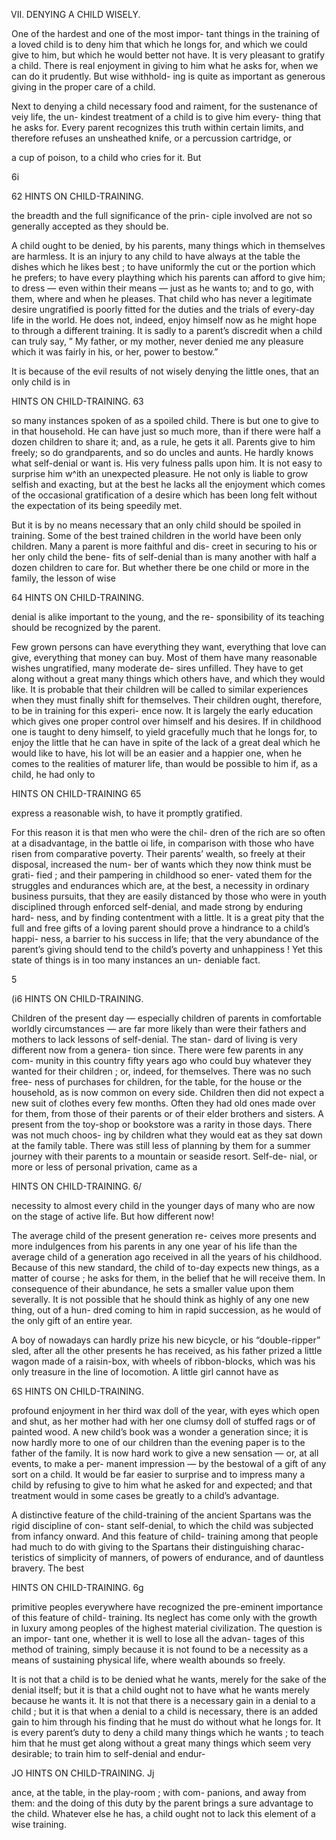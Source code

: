 VII. DENYING A CHILD WISELY.

One of the hardest and one of the most impor- tant things in the training of a loved child is to deny him that which he longs for, and which we could give to him, but which he would better not have. It is very pleasant to gratify a child. There is real enjoyment in giving to him what he asks for, when we can do it prudently. But wise withhold- ing is quite as important as generous giving in the proper care of a child.

Next to denying a child necessary food and raiment, for the sustenance of veiy life, the un- kindest treatment of a child is to give him every- thing that he asks for. Every parent recognizes this truth within certain limits, and therefore refuses an unsheathed knife, or a percussion cartridge, or

a cup of poison, to a child who cries for it. But

6i



62 HINTS ON CHILD-TRAINING.

the breadth and the full significance of the prin- ciple involved are not so generally accepted as they should be.

A child ought to be denied, by his parents, many things which in themselves are harmless. It is an injury to any child to have always at the table the dishes which he likes best ; to have uniformly the cut or the portion which he prefers; to have every plaything which his parents can afford to give him; to dress — even within their means — just as he wants to; and to go, with them, where and when he pleases. That child who has never a legitimate desire ungratified is poorly fitted for the duties and the trials of every-day life in the world. He does not, indeed, enjoy himself now as he might hope to through a different training. It is sadly to a parent's discredit when a child can truly say, " My father, or my mother, never denied me any pleasure which it was fairly in his, or her, power to bestow."

It is because of the evil results of not wisely denying the little ones, that an only child is in



HINTS ON CHILD-TRAINING. 63

so many instances spoken of as a spoiled child. There is but one to give to in that household. He can have just so much more, than if there were half a dozen children to share it; and, as a rule, he gets it all. Parents give to him freely; so do grandparents, and so do uncles and aunts. He hardly knows what self-denial or want is. His very fulness palls upon him. It is not easy to surprise him w^ith an unexpected pleasure. He not only is liable to grow selfish and exacting, but at the best he lacks all the enjoyment which comes of the occasional gratification of a desire which has been long felt without the expectation of its being speedily met.

But it is by no means necessary that an only child should be spoiled in training. Some of the best trained children in the world have been only children. Many a parent is more faithful and dis- creet in securing to his or her only child the bene- fits of self-denial than is many another with half a dozen children to care for. But whether there be one child or more in the family, the lesson of wise



64 HINTS ON CHILD-TRAINING.

denial is alike important to the young, and the re- sponsibility of its teaching should be recognized by the parent.

Few grown persons can have everything they want, everything that love can give, everything that money can buy. Most of them have many reasonable wishes ungratified, many moderate de- sires unfilled. They have to get along without a great many things which others have, and which they would like. It is probable that their children will be called to similar experiences when they must finally shift for themselves. Their children ought, therefore, to be in training for this experi- ence now. It is largely the early education which gives one proper control over himself and his desires. If in childhood one is taught to deny himself, to yield gracefully much that he longs for, to enjoy the little that he can have in spite of the lack of a great deal which he would like to have, his lot will be an easier and a happier one, when he comes to the realities of maturer life, than would be possible to him if, as a child, he had only to



HINTS ON CHILD-TRAINING 65

express a reasonable wish, to have it promptly gratified.

For this reason it is that men who were the chil- dren of the rich are so often at a disadvantage, in the battle oi life, in comparison with those who have risen from comparative poverty. Their parents' wealth, so freely at their disposal, increased the num- ber of wants which they now think must be grati- fied ; and their pampering in childhood so ener- vated them for the struggles and endurances which are, at the best, a necessity in ordinary business pursuits, that they are easily distanced by those who were in youth disciplined through enforced self-denial, and made strong by enduring hard- ness, and by finding contentment with a little. It is a great pity that the full and free gifts of a loving parent should prove a hindrance to a child's happi- ness, a barrier to his success in life; that the very abundance of the parent's giving should tend to the child's poverty and unhappiness ! Yet this state of things is in too many instances an un- deniable fact.

5



(i6 HINTS ON CHILD-TRAINING.

Children of the present day — especially children of parents in comfortable worldly circumstances — are far more likely than were their fathers and mothers to lack lessons of self-denial. The stan- dard of living is very different now from a genera- tion since. There were few parents in any com- munity in this country fifty years ago who could buy whatever they wanted for their children ; or, indeed, for themselves. There was no such free- ness of purchases for children, for the table, for the house or the household, as is now common on every side. Children then did not expect a new suit of clothes every few months. Often they had old ones made over for them, from those of their parents or of their elder brothers and sisters. A present from the toy-shop or bookstore was a rarity in those days. There was not much choos- ing by children what they would eat as they sat down at the family table. There was still less of planning by them for a summer journey with their parents to a mountain or seaside resort. Self-de- nial, or more or less of personal privation, came as a



HINTS ON CHILD-TRAINING. 6/

necessity to almost every child in the younger days of many who are now on the stage of active life. But how different now!

The average child of the present generation re- ceives more presents and more indulgences from his parents in any one year of his life than the average child of a generation ago received in all the years of his childhood. Because of this new standard, the child of to-day expects new things, as a matter of course ; he asks for them, in the belief that he will receive them. In consequence of their abundance, he sets a smaller value upon them severally. It is not possible that he should think as highly of any one new thing, out of a hun- dred coming to him in rapid succession, as he would of the only gift of an entire year.

A boy of nowadays can hardly prize his new bicycle, or his "double-ripper" sled, after all the other presents he has received, as his father prized a little wagon made of a raisin-box, with wheels of ribbon-blocks, which was his only treasure in the line of locomotion. A little girl cannot have as



6S HINTS ON CHILD-TRAINING.

profound enjoyment in her third wax doll of the year, with eyes which open and shut, as her mother had with her one clumsy doll of stuffed rags or of painted wood. A new child's book was a wonder a generation since; it is now hardly more to one of our children than the evening paper is to the father of the family. It is now hard work to give a new sensation — or, at all events, to make a per- manent impression — by the bestowal of a gift of any sort on a child. It would be far easier to surprise and to impress many a child by refusing to give to him what he asked for and expected; and that treatment would in some cases be greatly to a child's advantage.

A distinctive feature of the child-training of the ancient Spartans was the rigid discipline of con- stant self-denial, to which the child was subjected from infancy onward. And this feature of child- training among that people had much to do with giving to the Spartans their distinguishing charac- teristics of simplicity of manners, of powers of endurance, and of dauntless bravery. The best



HINTS ON CHILD-TRAINING. 6g

primitive peoples everywhere have recognized the pre-eminent importance of this feature of child- training. Its neglect has come only with the growth in luxury among peoples of the highest material civilization. The question is an impor- tant one, whether it is well to lose all the advan- tages of this method of training, simply because it is not found to be a necessity as a means of sustaining physical life, where wealth abounds so freely.

It is not that a child is to be denied what he wants, merely for the sake of the denial itself; but it is that a child ought not to have what he wants merely because he wants it. It is not that there is a necessary gain in a denial to a child ; but it is that when a denial to a child is necessary, there is an added gain to him through his finding that he must do without what he longs for. It is every parent's duty to deny a child many things which he wants ; to teach him that he must get along without a great many things which seem very desirable; to train him to self-denial and endur-



JO HINTS ON CHILD-TRAINING. Jj

ance, at the table, in the play-room ; with com- panions, and away from them: and the doing of this duty by the parent brings a sure advantage to the child. Whatever else he has, a child ought not to lack this element of a wise training.